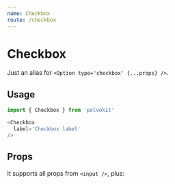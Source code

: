 ```yaml
---
name: Checkbox
route: /checkbox
---
```



# Checkbox

Just an alias for `<Option type='checkbox' {...props} />`.

<Playground>
  <VerticalSpacer>
    <Checkbox
      label='Check it'
    />
    <Checkbox
      label='Checked input'
      defaultChecked
    />
  </VerticalSpacer>
</Playground>

## Usage

```js
import { Checkbox } from 'polvokit'

<Checkbox
  label='Checkbox label'
/>
```

## Props

It supports all props from `<input />`, plus:

<Props of={Option} />
